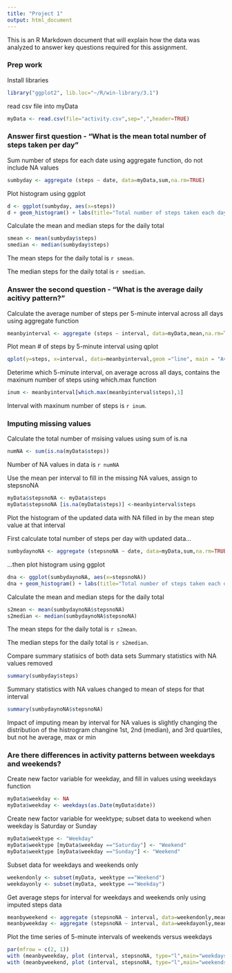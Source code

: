 ```yaml
---
title: "Project 1"
output: html_document
---
```


This is an R Markdown document that will explain how the data was analyzed to answer key questions required for this assignment.

### Prep work
Install libraries

```r
library("ggplot2", lib.loc="~/R/win-library/3.1")
```

read csv file into myData
```r
myData <- read.csv(file="activity.csv",sep=",",header=TRUE)
```

### Answer first question - "What is the mean total number of steps taken per day"

Sum number of steps for each date using aggregate function, do not include NA values

```r
sumbyday <- aggregate (steps ~ date, data=myData,sum,na.rm=TRUE)
```


Plot histogram using ggplot

```r
d <- ggplot(sumbyday, aes(x=steps))
d + geom_histogram() + labs(title="Total number of steps taken each day")
```

Calculate the mean and median steps for the daily total

```r
smean <- mean(sumbyday$steps)
smedian <- median(sumbyday$steps)
```
The mean steps for the daily total is `r smean`.

The median steps for the daily total is `r smedian`.

### Answer the second question - "What is the average daily acitivy pattern?"

Calculate the average number of steps per 5-minute interval across all days using aggregate function
```r
meanbyinterval <- aggregate (steps ~ interval, data=myData,mean,na.rm=TRUE)
```

Plot mean # of steps by 5-minute interval using qplot
```r
qplot(y=steps, x=interval, data=meanbyinterval,geom ="line", main = "Average number of steps by time interval")
```

Deterime which 5-minute interval, on average across all days, contains the maxinum number of steps using which.max function

```r
inum <- meanbyinterval[which.max(meanbyinterval$steps),1]
```

Interval with maxinum number of steps is `r inum`.

### Imputing missing values

Calculate the total number of msising values using sum of is.na
```r
numNA <- sum(is.na(myData$steps))
```
Number of NA values in data is `r numNA`

Use the mean per interval to fill in the missing NA values, assign to stepsnoNA
```r
myData$stepsnoNA <- myData$steps
myData$stepsnoNA [is.na(myData$steps)] <-meanbyinterval$steps
```

Plot the histogram of the updated data with NA filled in by the mean step value at that interval

First calculate total number of steps per day with updated data...
```r
sumbydaynoNA <- aggregate (stepsnoNA ~ date, data=myData,sum,na.rm=TRUE)
```

...then plot histogram using ggplot
```r
dna <- ggplot(sumbydaynoNA, aes(x=stepsnoNA))
dna + geom_histogram() + labs(title="Total number of steps taken each day with NA replaced by mean for that interval")
```



Calculate the mean and median steps for the daily total

```r
s2mean <- mean(sumbydaynoNA$stepsnoNA)
s2median <- median(sumbydaynoNA$stepsnoNA)
```
The mean steps for the daily total is `r s2mean`.

The median steps for the daily total is `r s2median`.

Compare summary statisics of both data sets
Summary statistics  with NA values removed
```r
summary(sumbyday$steps)
```
Summary statistics  with NA values changed to mean of steps for that interval

```r
summary(sumbydaynoNA$stepsnoNA)
```
Impact of imputing mean by interval for NA values is slightly changing the distribution of the histrogram changine 1st, 2nd (median), and 3rd quartiles, but not he average, max or min

### Are there differences in activity patterns between weekdays and weekends?

Create new factor variable for weekday, and fill in values using weekdays function
```r
myData$weekday <- NA
myData$weekday <- weekdays(as.Date(myData$date))
```


Create new factor variable for weektype; subset data to weekend when weekday is Saturday or Sunday
```r
myData$weektype <- "Weekday"
myData$weektype [myData$weekday =="Saturday"] <- "Weekend"
myData$weektype [myData$weekday =="Sunday"] <- "Weekend"
```


Subset data for weekdays and weekends only
```r
weekendonly <- subset(myData, weektype =="Weekend")
weekdayonly <- subset(myData, weektype =="Weekday")
```

Get average steps for interval for weekdays and weekends only using imputed steps data 
```r
meanbyweekend <- aggregate (stepsnoNA ~ interval, data=weekendonly,mean,na.rm=TRUE)
meanbyweekday <- aggregate (stepsnoNA ~ interval, data=weekdayonly,mean,na.rm=TRUE)
```



Plot the time series of 5-minute intervals of weekends versus weekdays

```r
par(mfrow = c(2, 1))
with (meanbyweekday, plot (interval, stepsnoNA, type="l",main="weekdays"))
with (meanbyweekend, plot (interval, stepsnoNA, type="l",main="weekends"))
```


